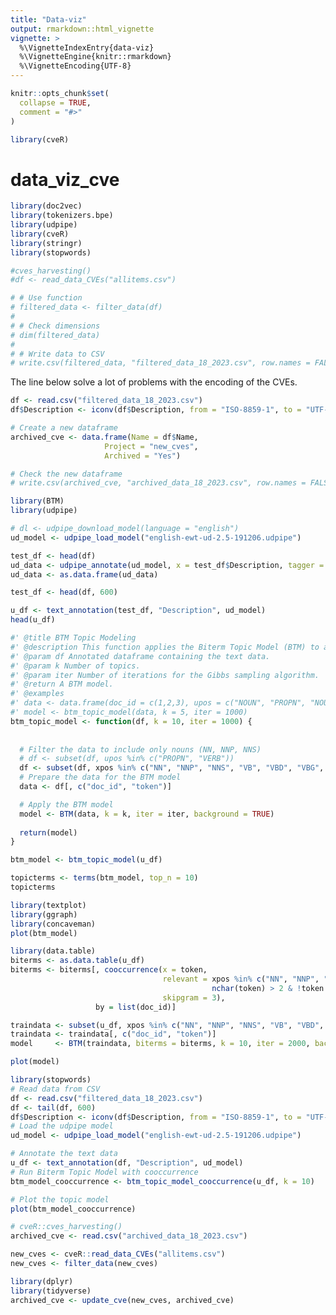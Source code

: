 ```yaml
---
title: "Data-viz"
output: rmarkdown::html_vignette
vignette: >
  %\VignetteIndexEntry{data-viz}
  %\VignetteEngine{knitr::rmarkdown}
  %\VignetteEncoding{UTF-8}
---
```


```r
knitr::opts_chunk$set(
  collapse = TRUE,
  comment = "#>"
)
```

```r
library(cveR)
```

<!-- WARNING - This vignette is generated by {fusen} from dev/flat_data_viz_cve.Rmd: do not edit by hand -->

# data_viz_cve

```r
library(doc2vec)
library(tokenizers.bpe)
library(udpipe)
library(cveR)
library(stringr)
library(stopwords)

```

```r
#cves_harvesting()
#df <- read_data_CVEs("allitems.csv")
```

```r
# # Use function
# filtered_data <- filter_data(df)
# 
# # Check dimensions
# dim(filtered_data)
# 
# # Write data to CSV
# write.csv(filtered_data, "filtered_data_18_2023.csv", row.names = FALSE)
```

The line below solve a lot of problems with the encoding of the CVEs.

```r
df <- read.csv("filtered_data_18_2023.csv")
df$Description <- iconv(df$Description, from = "ISO-8859-1", to = "UTF-8")
```

```r
# Create a new dataframe
archived_cve <- data.frame(Name = df$Name,
                     Project = "new_cves",
                     Archived = "Yes")

# Check the new dataframe
# write.csv(archived_cve, "archived_data_18_2023.csv", row.names = FALSE)
```

```r
library(BTM)
library(udpipe)
```

```r
# dl <- udpipe_download_model(language = "english")
ud_model <- udpipe_load_model("english-ewt-ud-2.5-191206.udpipe")

test_df <- head(df)
ud_data <- udpipe_annotate(ud_model, x = test_df$Description, tagger = "default", parser = "none")
ud_data <- as.data.frame(ud_data)
```

```r
test_df <- head(df, 600)
```

```r
u_df <- text_annotation(test_df, "Description", ud_model)
head(u_df)
```

```r
#' @title BTM Topic Modeling
#' @description This function applies the Biterm Topic Model (BTM) to a given annotated dataframe.
#' @param df Annotated dataframe containing the text data.
#' @param k Number of topics.
#' @param iter Number of iterations for the Gibbs sampling algorithm.
#' @return A BTM model.
#' @examples
#' data <- data.frame(doc_id = c(1,2,3), upos = c("NOUN", "PROPN", "NOUN"), lemma = c("noun1", "noun2", "noun3"))
#' model <- btm_topic_model(data, k = 5, iter = 1000)
btm_topic_model <- function(df, k = 10, iter = 1000) {
  
  
  # Filter the data to include only nouns (NN, NNP, NNS)
  # df <- subset(df, upos %in% c("PROPN", "VERB"))
  df <- subset(df, xpos %in% c("NN", "NNP", "NNS", "VB", "VBD", "VBG", "VBN", "VBP", "VBZ"))  
  # Prepare the data for the BTM model
  data <- df[, c("doc_id", "token")]

  # Apply the BTM model
  model <- BTM(data, k = k, iter = iter, background = TRUE)
  
  return(model)
}

```

```r
btm_model <- btm_topic_model(u_df)
```

```r
topicterms <- terms(btm_model, top_n = 10)
topicterms
```

```r
library(textplot)
library(ggraph)
library(concaveman)
plot(btm_model)
```

```r
library(data.table)
biterms <- as.data.table(u_df)
biterms <- biterms[, cooccurrence(x = token,
                                  relevant = xpos %in% c("NN", "NNP", "NNS", "VB", "VBD", "VBG", "VBN", "VBP", "VBZ") & 
                                             nchar(token) > 2 & !token %in% stopwords("en"),
                                  skipgram = 3),
                   by = list(doc_id)]
```

```r
traindata <- subset(u_df, xpos %in% c("NN", "NNP", "NNS", "VB", "VBD", "VBG", "VBN", "VBP", "VBZ") & !token %in% stopwords("en") & nchar(token) > 2)
traindata <- traindata[, c("doc_id", "token")]
model     <- BTM(traindata, biterms = biterms, k = 10, iter = 2000, background = TRUE)
```

```r
plot(model)
```

```r
library(stopwords)
# Read data from CSV
df <- read.csv("filtered_data_18_2023.csv")
df <- tail(df, 600)
df$Description <- iconv(df$Description, from = "ISO-8859-1", to = "UTF-8")
# Load the udpipe model
ud_model <- udpipe_load_model("english-ewt-ud-2.5-191206.udpipe")

# Annotate the text data
u_df <- text_annotation(df, "Description", ud_model)
# Run Biterm Topic Model with cooccurrence
btm_model_cooccurrence <- btm_topic_model_cooccurrence(u_df, k = 10)

# Plot the topic model
plot(btm_model_cooccurrence)


```

```r
# cveR::cves_harvesting()
archived_cve <- read.csv("archived_data_18_2023.csv")
```

```r
new_cves <- cveR::read_data_CVEs("allitems.csv")
new_cves <- filter_data(new_cves)
```

```r
library(dplyr)
library(tidyverse)
archived_cve <- update_cve(new_cves, archived_cve)
```

